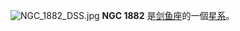 {{NGCInfoBox|NGCID=NGC 1882|發現者=約翰·弗里德里希·威廉·赫歇爾|發現日期=1837年1月3日|其他編號=ESO 85-SC57|曆元=J2000.0|赤經=5時15分33.4秒
|赤緯=-66°7'47"|星座=剑鱼座|星體=星系|星等=12.3|表面亮度=|藍等=12.4}}
[[File:NGC_1882_DSS.jpg|thumb]]
'''NGC 1882''' 是[[剑鱼座|剑鱼座]]的一個[[星系|星系]]。

{{NGCReference|1882}}
{{Catalogs|NGC=1882}}
{{Galaxy-stub}}